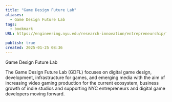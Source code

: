 ```yaml
---
title: "Game Design Future Lab"
aliases:
  - Game Design Future Lab
tags:
  - bookmark
URL: https://engineering.nyu.edu/research-innovation/entrepreneurship/future-labs/game-design

publish: true
created: 2025-01-25 08:36
---
```




Game Design Future Lab

The Game Design Future Lab (GDFL) focuses on digital game design, development, infrastructure for games, and emerging media with the aim of increasing video gaming production for the current ecosystem, business growth of indie studios and supporting NYC entrepreneurs and digital game developers moving forward.